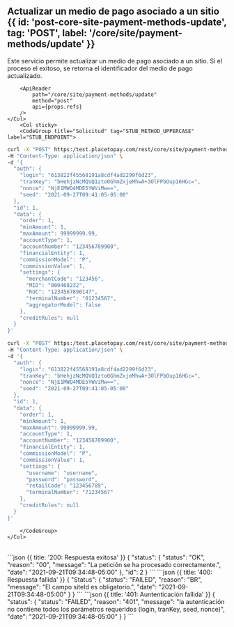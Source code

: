 
<MissingTranslationBanner />

## Actualizar un medio de pago asociado a un sitio {{ id: 'post-core-site-payment-methods-update', tag: 'POST', label: '/core/site/payment-methods/update' }}

<Row>
    <Col>
        Este servicio permite actualizar un medio de pago asociado a un sitio. Si el proceso el exitoso, se retorna el identificador del medio de pago actualizado.
    
        <ApiReader
            path="/core/site/payment-methods/update"
            method="post"
            api={props.refs}
        />
    </Col>
        <Col sticky>
        <CodeGroup title="Solicitud" tag="STUB_METHOD_UPPERCASE" label="STUB_ENDPOINT">
```bash {{title: 'Actualización de un medio de pago a un sitio'}}
curl -X "POST" https:/test.placetopay.com/rest/core/site/payment-methods/update \
-H "Content-Type: application/json" \
-d '{
  "auth": {
    "login": "613822f45568191a8cdf4ad2299f6d23",
    "tranKey": "bHehjzNcMQVQ1zto0GhmZxjeMhwA+3OlFPbOup16HGc=",
    "nonce": "NjE1MWQ4MDE5YWViMw==",
    "seed": "2021-09-27T09:41:05-05:00"
  },
  "id": 1,
  "data": {
    "order": 1,
    "minAmount": 1,
    "maxAmount": 99999999.99,
    "accountType": 1,
    "accountNumber": "123456789900",
    "financialEntity": 1,
    "commissionModel": "P",
    "commissionValue": 1,
    "settings": {
      "merchantCode": "123456",
      "MID": "000468232",
      "RUC": "1234567890147",
      "terminalNumber": "01234567",
      "aggregatorModel": false
    },
    "creditRules": null
  }
}'
```
```bash {{title: 'Actualización de un medio de pago a un sitio (CREDIBANCO)'}}
curl -X "POST" https:/test.placetopay.com/rest/core/site/payment-methods/update \
-H "Content-Type: application/json" \
-d '{
  "auth": {
    "login": "613822f45568191a8cdf4ad2299f6d23",
    "tranKey": "bHehjzNcMQVQ1zto0GhmZxjeMhwA+3OlFPbOup16HGc=",
    "nonce": "NjE1MWQ4MDE5YWViMw==",
    "seed": "2021-09-27T09:41:05-05:00"
  },
  "id": 1,
  "data": {
    "order": 1,
    "minAmount": 1,
    "maxAmount": 99999999.99,
    "accountType": 1,
    "accountNumber": "123456789900",
    "financialEntity": 1,
    "commissionModel": "P",
    "commissionValue": 1,
    "settings": {
      "username": "username",
      "password": "password",
      "retailCode": "123456789",
      "terminalNumber": "71234567"
    },
    "creditRules": null
  }
}'
```
        </CodeGroup>
    </Col>
</Row>

<Row>
    <Col>
        <ApiReader
            path="/core/site/payment-methods/update"
            method="post"
            type="response"
            api={props.refs}
        />
    </Col>
        <Col sticky>
        <br />
        <CodeGroup title="Respuesta">
```json {{ title: '200: Respuesta exitosa' }}
{
  "status": {
    "status": "OK",
    "reason": "00",
    "message": "La petición se ha procesado correctamente.",
    "date": "2021-09-21T09:34:48-05:00"
  },
  "id": 2
}
```
```json {{ title: '400: Respuesta fallida' }}
{
  "Status": {
    "status": "FAILED",
    "reason": "BR",
    "message": "El campo siteId es obligatorio.",
    "date": "2021-09-21T09:34:48-05:00"
  }
}
```
```json {{ title: '401: Auntenticación fallida' }}
{
  "status": {
    "status": "FAILED",
    "reason": "401",
    "message": "la autenticación no contiene todos los parámetros requeridos (login, tranKey, seed, nonce)",
    "date": "2021-09-21T09:34:48-05:00"
  }
}
```
        </CodeGroup>
    </Col>
</Row>

